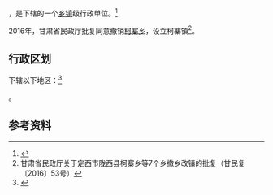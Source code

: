 {{中国乡级行政区|62/11/22/203/000}}

'''{{PAGENAMEBASE}}'''，是{{PRC admin/fullname|62/11/22/203/000|3}}下辖的一个[[乡镇|乡镇]]级行政单位。<ref>{{PRC admin/ref sgc|{{PRC admin/parent|62/11/22/203/000}}}}</ref>

2016年，甘肃省民政厅批复同意撤销[[柯寨乡|柯寨乡]]，设立柯寨镇<ref>甘肃省民政厅关于定西市陇西县柯寨乡等7个乡撤乡改镇的批复（甘民复〔2016〕53号）</ref>。

== 行政区划 ==

{{PAGENAMEBASE}}下辖以下地区：<ref>{{PRC admin/ref sgc|62/11/22/203/000}}</ref>

{{PRC admin/children|62/11/22/203/000}}。

== 参考资料 ==

{{reflist}}

{{行政区划小作品}}
{{PRC admin/navcat|62/11/22/203/000}}